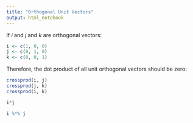 ```yaml
---
title: "Orthogonal Unit Vectors"
output: html_notebook
---
```


If $i$ and $j$ and $k$ are orthogonal vectors:

```r
i <- c(1, 0, 0)
j <- c(0, 1, 0)
k <- c(0, 0, 1)
```


Therefore, the dot product of all unit orthogonal vectors should be zero:
```r
crossprod(i, j)
crossprod(j, k)
crossprod(i, k)
```



```r
i*j
```

```r
i %*% j
```

